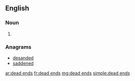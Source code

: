 ==English==

===Noun===
{{head|en|plural}}

# {{plural of|dead end|lang=en}}

===Anagrams===
* [[desanded#English|desanded]]
* [[saddened#English|saddened]]

[[ar:dead ends]]
[[fr:dead ends]]
[[mg:dead ends]]
[[simple:dead ends]]